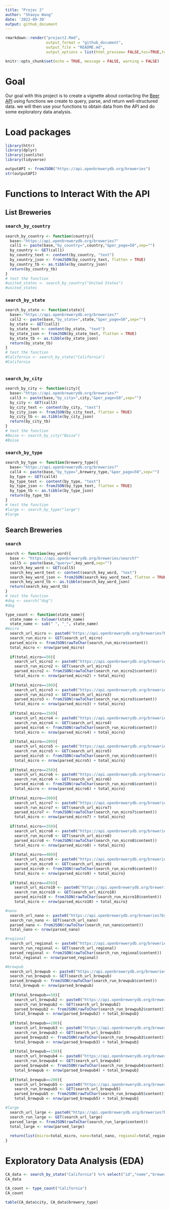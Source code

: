 ```yaml
---
title: "Projec 2"
author: "Shaoyu Wang"
date: '2022-09-30'
output: github_document
---
```


```r
rmarkdown::render("project2.Rmd", 
                  output_format = "github_document",
                  output_file = "README.md",
                  output_options = list(html_preview= FALSE,toc=TRUE,toc_depth=2,toc_float=TRUE))
```

```r
knitr::opts_chunk$set(echo = TRUE, message = FALSE, warning = FALSE)
```

# Goal

Our goal with this project is to create a vignette about contacting the [Beer API](https://api.openbrewerydb.org/breweries) using functions we create to query, parse, and return well-structured data. we will then use your functions to obtain data from the API and do some exploratory data analysis. 


# Load packages

```r
library(httr)
library(dplyr)
library(jsonlite)
library(tidyverse)
```

```r
outputAPI <- fromJSON("https://api.openbrewerydb.org/breweries")
str(outputAPI)
```

# Functions to Interact With the API

## List Breweries
### `search_by_country`
```r
search_by_country <- function(country){
  base<-"https://api.openbrewerydb.org/breweries?"
  call1 <- paste(base,"by_country=",country,"&per_page=50",sep="")
  by_country <- GET(call1)
  by_country_text <- content(by_country, "text")
  by_country_json <- fromJSON(by_country_text, flatten = TRUE)
  by_country_tb <- as.tibble(by_country_json)
  return(by_country_tb)
}
# test the function
#united_states <- search_by_country("United States")
#united_states
```


### `search_by_state`
```r
search_by_state <- function(state){
  base<-"https://api.openbrewerydb.org/breweries?"
  call2 <- paste(base,"by_state=",state,"&per_page=50",sep="")
  by_state <- GET(call2)
  by_state_text <- content(by_state, "text")
  by_state_json <- fromJSON(by_state_text, flatten = TRUE)
  by_state_tb <- as.tibble(by_state_json)
  return(by_state_tb)
}
# test the function
#California <- search_by_state("California")
#California
```


```r

```

### `search_by_city`
```r
search_by_city <- function(city){
  base<-"https://api.openbrewerydb.org/breweries?"
  call3 <- paste(base,"by_city=",city,"&per_page=50",sep="")
  by_city <- GET(call3)
  by_city_text <- content(by_city, "text")
  by_city_json <- fromJSON(by_city_text, flatten = TRUE)
  by_city_tb <- as.tibble(by_city_json)
  return(by_city_tb)
}
# test the function
#Boise <- search_by_city("Boise")
#Boise
```

### `search_by_type`
```r
search_by_type <- function(brewery_type){
  base<-"https://api.openbrewerydb.org/breweries?"
  call4 <- paste(base,"by_type=",brewery_type,"&per_page=50",sep="")
  by_type <- GET(call4)
  by_type_text <- content(by_type, "text")
  by_type_json <- fromJSON(by_type_text, flatten = TRUE)
  by_type_tb <- as.tibble(by_type_json)
  return(by_type_tb)
}
# test the function
#large <- search_by_type("large")
#large
```


## Search Breweries
### `search`
```r
search <- function(key_word){
  base <- "https://api.openbrewerydb.org/breweries/search?"
  call5 <- paste(base,"query=",key_word,sep="")
  search_key_word <- GET(call5)
  search_key_word_text <- content(search_key_word, "text")
  search_key_word_json <- fromJSON(search_key_word_text, flatten = TRUE)
  search_key_word_tb <- as.tibble(search_key_word_json)
  return(search_key_word_tb)
}
# test the function
#dog <- search("dog")
#dog
```


```r
type_count <- function(state_name){
  state_name <- tolower(state_name)
  state_name <- sub(" ", "_", state_name)
#micro  
  search_url_micro <- paste0("https://api.openbrewerydb.org/breweries?by_state=", state_name, "&by_type=micro&per_page=50")
  search_run_micro <- GET(search_url_micro)
  parsed_micro <- fromJSON(rawToChar(search_run_micro$content))
  total_micro <- nrow(parsed_micro)
  
  if(total_micro==50){
    search_url_micro2 <- paste0("https://api.openbrewerydb.org/breweries?by_state=", state_name, "&by_type=micro&page=2&per_page=50")
    search_run_micro2 <- GET(search_url_micro2)
    parsed_micro2 <- fromJSON(rawToChar(search_run_micro2$content))
    total_micro <- nrow(parsed_micro2) + total_micro}
  
  if(total_micro==100){
    search_url_micro3 <- paste0("https://api.openbrewerydb.org/breweries?by_state=", state_name, "&by_type=micro&page=3&per_page=50")
    search_run_micro3 <- GET(search_url_micro3)
    parsed_micro3 <- fromJSON(rawToChar(search_run_micro3$content))
    total_micro <- nrow(parsed_micro3) + total_micro}
  
  if(total_micro==150){
    search_url_micro4 <- paste0("https://api.openbrewerydb.org/breweries?by_state=", state_name, "&by_type=micro&page=4&per_page=50")
    search_run_micro4 <- GET(search_url_micro4)
    parsed_micro4 <- fromJSON(rawToChar(search_run_micro4$content))
    total_micro <- nrow(parsed_micro4) + total_micro}
  
  if(total_micro==200){
    search_url_micro5 <- paste0("https://api.openbrewerydb.org/breweries?by_state=", state_name, "&by_type=micro&page=5&per_page=50")
    search_run_micro5 <- GET(search_url_micro5)
    parsed_micro5 <- fromJSON(rawToChar(search_run_micro5$content))
    total_micro <- nrow(parsed_micro5) + total_micro}
  
  if(total_micro==250){
    search_url_micro6 <- paste0("https://api.openbrewerydb.org/breweries?by_state=", state_name, "&by_type=micro&page=6&per_page=50")
    search_run_micro6 <- GET(search_url_micro6)
    parsed_micro6 <- fromJSON(rawToChar(search_run_micro6$content))
    total_micro <- nrow(parsed_micro6) + total_micro}
  
  if(total_micro==300){
    search_url_micro7 <- paste0("https://api.openbrewerydb.org/breweries?by_state=", state_name, "&by_type=micro&page=7&per_page=50")
    search_run_micro7 <- GET(search_url_micro7)
    parsed_micro7 <- fromJSON(rawToChar(search_run_micro7$content))
    total_micro <- nrow(parsed_micro7) + total_micro}
  
  if(total_micro==350){
    search_url_micro8 <- paste0("https://api.openbrewerydb.org/breweries?by_state=", state_name, "&by_type=micro&page=8&per_page=50")
    search_run_micro8 <- GET(search_url_micro8)
    parsed_micro8 <- fromJSON(rawToChar(search_run_micro8$content))
    total_micro <- nrow(parsed_micro8) + total_micro}
  
  if(total_micro==400){
    search_url_micro9 <- paste0("https://api.openbrewerydb.org/breweries?by_state=", state_name, "&by_type=micro&page=9&per_page=50")
    search_run_micro9 <- GET(search_url_micro9)
    parsed_micro9 <- fromJSON(rawToChar(search_run_micro9$content))
    total_micro <- nrow(parsed_micro9) + total_micro}
  
  if(total_micro==450){
    search_url_micro10 <- paste0("https://api.openbrewerydb.org/breweries?by_state=", state_name, "&by_type=micro&page=10&per_page=50")
    search_run_micro10 <- GET(search_url_micro10)
    parsed_micro10 <- fromJSON(rawToChar(search_run_micro10$content))
    total_micro <- nrow(parsed_micro10) + total_micro}

#nano  
  search_url_nano <- paste0("https://api.openbrewerydb.org/breweries?by_state=", state_name, "&by_type=nano&per_page=50")
  search_run_nano <- GET(search_url_nano)
  parsed_nano <- fromJSON(rawToChar(search_run_nano$content))
  total_nano <- nrow(parsed_nano)

#regional  
  search_url_regional <- paste0("https://api.openbrewerydb.org/breweries?by_state=", state_name, "&by_type=regional&per_page=50")
  search_run_regional <- GET(search_url_regional)
  parsed_regional <- fromJSON(rawToChar(search_run_regional$content))
  total_regional <- nrow(parsed_regional)

#brewpub  
  search_url_brewpub <- paste0("https://api.openbrewerydb.org/breweries?by_state=", state_name, "&by_type=brewpub&per_page=50")
  search_run_brewpub <- GET(search_url_brewpub)
  parsed_brewpub <- fromJSON(rawToChar(search_run_brewpub$content))
  total_brewpub <- nrow(parsed_brewpub)
  
  if(total_brewpub==50){
    search_url_brewpub2 <- paste0("https://api.openbrewerydb.org/breweries?by_state=", state_name, "&by_type=brewpub&page=2&per_page=50")
    search_run_brewpub2 <- GET(search_url_brewpub2)
    parsed_brewpub2 <- fromJSON(rawToChar(search_run_brewpub2$content))
    total_brewpub <- nrow(parsed_brewpub2) + total_brewpub}
  
  if(total_brewpub==100){
    search_url_brewpub3 <- paste0("https://api.openbrewerydb.org/breweries?by_state=", state_name, "&by_type=brewpub&page=3&per_page=50")
    search_run_brewpub3 <- GET(search_url_brewpub3)
    parsed_brewpub3 <- fromJSON(rawToChar(search_run_brewpub3$content))
    total_brewpub <- nrow(parsed_brewpub3) + total_brewpub}
  
  if(total_brewpub==150){
    search_url_brewpub4 <- paste0("https://api.openbrewerydb.org/breweries?by_state=", state_name, "&by_type=brewpub&page=4&per_page=50")
    search_run_brewpub4 <- GET(search_url_brewpub4)
    parsed_brewpub4 <- fromJSON(rawToChar(search_run_brewpub4$content))
    total_brewpub <- nrow(parsed_brewpub4) + total_brewpub}
  
  if(total_brewpub==200){
    search_url_brewpub5 <- paste0("https://api.openbrewerydb.org/breweries?by_state=", state_name, "&by_type=brewpub&page=5&per_page=50")
    search_run_brewpub5 <- GET(search_url_brewpub5)
    parsed_brewpub5 <- fromJSON(rawToChar(search_run_brewpub5$content))
    total_brewpub <- nrow(parsed_brewpub5) + total_brewpub}

#large  
  search_url_large <- paste0("https://api.openbrewerydb.org/breweries?by_state=", state_name, "&by_type=large&per_page=50")
  search_run_large <- GET(search_url_large)
  parsed_large <- fromJSON(rawToChar(search_run_large$content))
  total_large <- nrow(parsed_large)
  
  return(list(micro=total_micro, nano=total_nano, regional=total_regional, brewpub=total_brewpub, large=total_large))
}
```


# Exploratory Data Analysis (EDA)

```r
CA_data <- search_by_state("California") %>% select("id","name","brewery_type","city","state")
CA_data
```


```r
CA_count <- type_count("California")
CA_count
```


```r
table(CA_data$city, CA_data$brewery_type)
```

















